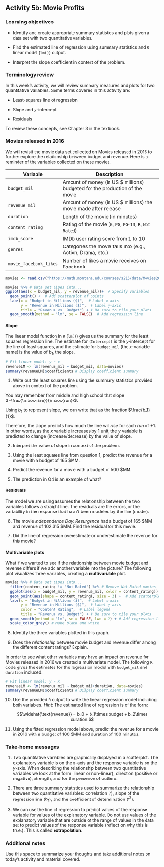 ## Activity 5b:  Movie Profits

\setstretch{1}

### Learning objectives

* Identify and create appropriate summary statistics and plots
  given a data set with two quantitative variables.
  
* Find the estimated line of regression using summary statistics and `R` linear model (`lm()`) output.

* Interpret the slope coefficient in context of the problem.

### Terminology review

In this week's activity, we will review summary measures and plots for two quantitative variables.  Some terms covered in this activity are:

* Least-squares line of regression

* Slope and $y$-intercept

* Residuals

To review these concepts, see Chapter 3 in the textbook.  

### Movies released in 2016

We will revisit the movie data set collected on Movies released in 2016 to further explore the relationship between budget and revenue. Here is a reminder of the variables collected on these movies.

| **Variable** 	| **Description** |
|----	|-------------	|
| `budget_mil` | Amount of money (in US $ millions) budgeted for the production of the movie |
| `revenue_mil` | Amount of money (in US $ millions) the movie made after release|
| `duration` | Length of the movie (in minutes)|
| `content_rating` | Rating of the movie (`G`, `PG`, `PG-13`, `R`, `Not Rated`)|
| `imdb_score` | IMDb user rating score from 1 to 10 |
| `genres` | Categories the movie falls into (e.g., Action, Drama, etc.) |
| `movie_facebook_likes` | Number of likes a movie receives on Facebook |

```r
movies <- read.csv("https://math.montana.edu/courses/s216/data/Movies2016.csv") # Reads in data set
```

```r
movies %>% # Data set pipes into...
ggplot(aes(x = budget_mil, y = revenue_mil))+  # Specify variables
  geom_point() +  # Add scatterplot of points
  labs(x = "Budget in Millions ($)",  # Label x-axis
       y = "Revenue in Millions ($)",  # Label y-axis
       title = "Revenue vs. Budget") + # Be sure to tile your plots
  geom_smooth(method = "lm", se = FALSE)  # Add regression line
```

#### Slope {-}

The linear model function in `R` (`lm()`) gives us the summary for the least squares regression line.  The estimate for `(Intercept)` is the $y$-intercept for the line of least squares, and the estimate for `budget_mil` (the $x$-variable name) is the value of $b_1$, the slope.

```r
# Fit linear model: y ~ x
revenueLM <- lm(revenue_mil ~ budget_mil, data=movies)
summary(revenueLM)$coefficients # Display coefficient summary
```

1.  Write out the least squares line using the summary statistics provided above in context of the problem.

\vspace{.5in}

You may remember from middle and high school that slope $=\frac{\mbox{rise}}{\mbox{run}}$.  

Using $b_1$ to represent slope, we can write that as the fraction $\frac{b_1}{1}$. 

Therefore, the slope predicts how much the line will *rise* for each *run* of +1. In other words, as the $x$ variable increases by 1 unit, the $y$ variable is predicted to change (increase/decrease) by the value of slope.


2. Interpret the value of slope in context of the problem.

\vspace{.8in}

3. Using the least squares line from question 1, predict the revenue for a movie with a budget of 165 $MM.

\vspace{.6in}

4.  Predict the revenue for a movie with a budget of 500 $MM.  

\vspace{0.8in}

5. The prediction in Q4 is an example of what?

\vspace{0.3in}

#### Residuals {-}

The model we are using assumes the relationship between the two variables follows a straight line. The residuals are the errors, or the variability in the response that hasn't been modeled by the line (model).

\begin{center}
Data = Model + Residual

$\implies$ Residual = Data $-$ Model

$e_i=y_i-\hat{y}_i$
\end{center}

6.  The movie *Independence Day: Resurgence* had a budget of 165 \$MM and revenue of 102.315 \$MM.  Find the residual for this movie.

\vspace{.8in}

7.  Did the line of regression overestimate or underestimate the revenue for this movie? 

\vspace{.2in}

#### Multivariable plots {-}
What if we wanted to see if the relationship between movie budget and revenue differs if we add another variable into the picture?  The following plot visualizes three variables, creating a **multivariable** plot. 

```r
movies %>% # Data set pipes into...
  filter(content_rating != "Not Rated") %>% # Remove Not Rated movies
  ggplot(aes(x = budget_mil, y = revenue_mil, color = content_rating)) +  # Specify variables
  geom_point(aes(shape = content_rating), size = 3) +  # Add scatterplot of points
  labs(x = "Budget in Millions ($)",  # Label x-axis
       y = "Revenue in Millions ($)",  # Label y-axis
       color = "Content Rating",  # Label legend
       title = "Revenue vs. Budget") + # Be sure to tile your plots
  geom_smooth(method = "lm", se = FALSE, lwd = 2) + # Add regression lines
  scale_color_grey() # Make black and white
```

8.  Identify the three variables plotted in this graph.

\vspace{0.5in}

9. Does the *relationship* between movie budget and revenue differ among the different content ratings?  Explain.

\vspace{1in}

In order to see what other variables may have an impact on revenue for Movies released in 2016 we created a multivariate model.  The following `R` code gives the estimates for the regression model with `budget_mil` and `duration` included.

```r
# Fit linear model: y ~ x
revenueLM <- lm(revenue_mil ~ budget_mil+duration, data=movies)
summary(revenueLM)$coefficients # Display coefficient summary
```

10. Use the provided `R` output to write the linear regression model including both variables.  *Hint*: The estimated line of regression is of the form:

$$\widehat{\text{revenue}} = b_0 + b_1\times budget + b_2\times duration.$$

\vspace{1in}

11. Using the fitted regression model above, predict the revenue for a movie in 2016 with a budget of 180 $MM and duration of 100 minutes.


### Take-home messages

1.	Two quantitative variables are graphically displayed in a scatterplot.  The explanatory variable is on the $x$-axis and the response variable is on the $y$-axis.  When describing the relationship between two quantitative variables we look at the form (linear or non-linear), direction (positive or negative), strength, and for the presence of outliers. 

2.  There are three summary statistics used to summarize the relationship between two quantitative variables: correlation ($r$), slope of the regression line ($b_1$), and the coefficient of determination ($r^2$).  

3.  We can use the line of regression to predict values of the response variable for values of the explanatory variable. Do not use values of the explanatory variable that are outside of the range of values in the data set to predict values of the response variable (reflect on why this is true.).  This is called **extrapolation**. 

### Additional notes

Use this space to summarize your thoughts and take additional notes on today's activity and material covered.

\newpage